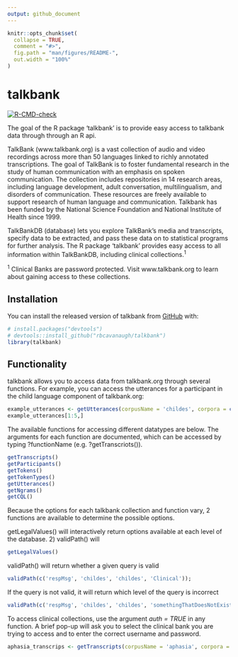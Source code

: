 ```yaml
---
output: github_document
---
```


<!-- README.md is generated from README.Rmd. Please edit that file -->

```r
knitr::opts_chunk$set(
  collapse = TRUE,
  comment = "#>",
  fig.path = "man/figures/README-",
  out.width = "100%"
)
```

# talkbank

<!-- badges: start -->
[![R-CMD-check](https://github.com/rbcavanaugh/talkbank/workflows/R-CMD-check/badge.svg)](https://github.com/rbcavanaugh/talkbank/actions)
<!-- badges: end -->

The goal of the R package 'talkbank' is to provide easy access to talkbank data through through an R api. 

TalkBank (www.talkbank.org) is a vast collection of audio and video recordings across more than 50 languages linked to richly annotated transcriptions. The goal of TalkBank is to foster fundamental research in the study of human communication with an emphasis on spoken communication. The collection includes repositories in 14 research areas, including language development, adult conversation, multilingualism, and disorders of communication.  These resources are freely available to support research of human language and communication. Talkbank has been funded by the National Science Foundation and National Institute of Health since 1999.

TalkBankDB (database) lets you explore TalkBank's media and transcripts, specify data to be extracted, and pass these data on to statistical programs for further analysis. The R package 'talkbank' provides easy access to all information within TalkBankDB, including clinical collections.^1^

^1^ Clinical Banks are password protected. Visit www.talkbank.org to learn about gaining access to these collections. 

## Installation

You can install the released version of talkbank from [GitHub](https://github.com/) with:

```r
# install.packages("devtools")
# devtools::install_github("rbcavanaugh/talkbank")
library(talkbank)
```

## Functionality

talkbank allows you to access data from talkbank.org through several functions. For example, you can access the utterances for a participant in the child language component of talkbank.org:

```r
example_utterances <- getUtterances(corpusName = 'childes', corpora = c('childes', 'Eng-NA', 'MacWhinney', '010411a'));
example_utterances[1:5,]
```

The available functions for accessing different datatypes are below. The arguments for each function are documented, which can be accessed by typing ?functionName (e.g. ?getTranscriots()). 

```r
getTranscripts()
getParticipants()
getTokens()
getTokenTypes()
getUtterances()
getNgrams()
getCQL()
```

Because the options for each talkbank collection and function vary, 2 functions are available to determine the possible options.

getLegalValues() will interactively return options available at each level of the database. 2) validPath() will 

```r
getLegalValues()
```

validPath() will return whether a given query is valid

``` r
validPath(c('respMsg', 'childes', 'childes', 'Clinical'));
```

If the query is not valid, it will return which level of the query is incorrect

``` r
validPath(c('respMsg', 'childes', 'childes', 'somethingThatDoesNotExist'));
```

To access clinical collections, use the argument *auth = TRUE* in any function. A brief pop-up will ask you to select the clinical bank you are trying to access and to enter the correct username and password. 

```r
aphasia_transcrips <- getTranscripts(corpusName = 'aphasia', corpora = c('aphasia', 'English', 'Aphasia', 'Adler'), auth = TRUE);
```


